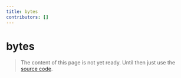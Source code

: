 ```yaml
---
title: bytes
contributors: []
---
```


# bytes

> The content of this page is not yet ready. Until then just use the [source code](https://github.com/fabian-hiller/valibot/blob/main/library/src/validations/bytes/bytes.ts).
